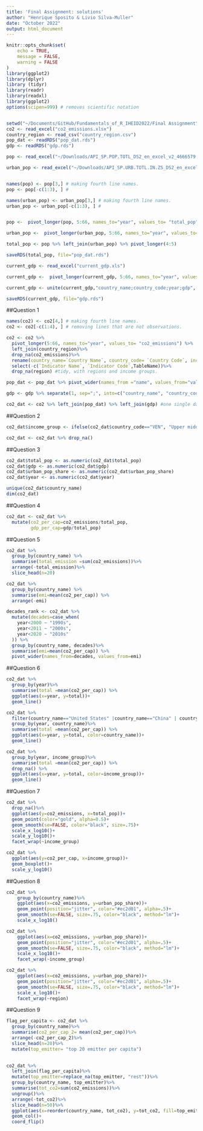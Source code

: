 ```yaml
---
title: 'Final Assignment: solutions'
author: "Henrique Sposito & Livio Silva-Muller"
date: "October 2022"
output: html_document
---
```


```r
knitr::opts_chunk$set(
	echo = TRUE,
	message = FALSE,
	warning = FALSE
)
library(ggplot2)
library(dplyr)
library (tidyr)
library(readr)
library(readxl)
library(ggplot2)
options(scipen=999) # removes scientific notation


setwd("~/Documents/GitHub/Fundamentals_of_R_IHEID2022/Final Assignment")
co2 <- read_excel("co2_emissions.xlsx")
country_region <- read_csv("country_region.csv")
pop_dat <- readRDS("pop_dat.rds")
gdp <- readRDS("gdp.rds")

```

```r
pop <- read_excel("~/Downloads/API_SP.POP.TOTL_DS2_en_excel_v2_4666579.xls")

urban_pop <- read_excel("~/Downloads/API_SP.URB.TOTL.IN.ZS_DS2_en_excel_v2_4663801.xls")


names(pop) <- pop[3,] # making fourth line names.
pop <- pop[-c(1:3), ] #

names(urban_pop) <- urban_pop[3,] # making fourth line names.
urban_pop <- urban_pop[-c(1:3), ] #


pop <-  pivot_longer(pop, 5:66, names_to="year", values_to= "total_pop") %>% select(c(1,2,5,6)) %>% filter(year > 1989)

urban_pop <-  pivot_longer(urban_pop, 5:66, names_to="year", values_to= "urban_pop_share") %>% select(c(1,2,5,6)) %>% filter(year > 1989)

total_pop <- pop %>% left_join(urban_pop) %>% pivot_longer(4:5)

saveRDS(total_pop, file="pop_dat.rds")

```

```r

current_gdp <- read_excel("current_gdp.xls")

current_gdp <-  pivot_longer(current_gdp, 5:66, names_to="year", values_to= "gdp") %>% select(c(1,2,5,6)) %>% filter(year > 1989) %>% drop_na(gdp)

current_gdp <- unite(current_gdp,"country_name;country_code;year;gdp", sep=";")

saveRDS(current_gdp, file="gdp.rds")

```

##Question 1
```r
names(co2) <- co2[4,] # making fourth line names.
co2 <- co2[-c(1:4), ] # removing lines that are not observations.

co2 <- co2 %>% 
  pivot_longer(5:66, names_to="year", values_to= "co2_emissions") %>% 
  left_join(country_region)%>%
  drop_na(co2_emissions)%>%
  rename(country_name=`Country Name`, country_code= `Country Code`, income_group= `IncomeGroup`, region=Region)%>%
  select(-c(`Indicator Name`, `Indicator Code`,TableName))%>%
  drop_na(region) #tidy, with regions and income groups.

pop_dat <- pop_dat %>% pivot_wider(names_from ="name", values_from="value") %>% rename(country_name=`Country Name`, country_code= `Country Code`)

gdp <- gdp %>% separate(1, sep=";", into=c("country_name", "country_code", "year", "gdp")) #tidy

co2_dat <- co2 %>% left_join(pop_dat) %>% left_join(gdp) #one single dataset
```

##Question 2
```r
co2_dat$income_group <- ifelse(co2_dat$country_code=="VEN", "Upper middle income", co2_dat$income_group)

co2_dat <- co2_dat %>% drop_na()
```

##Question 3
```r
co2_dat$total_pop <- as.numeric(co2_dat$total_pop)
co2_dat$gdp <- as.numeric(co2_dat$gdp)
co2_dat$urban_pop_share <- as.numeric(co2_dat$urban_pop_share)
co2_dat$year <- as.numeric(co2_dat$year)

unique(co2_dat$country_name)
dim(co2_dat)

```

##Question 4
```r
co2_dat <- co2_dat %>%
  mutate(co2_per_cap=co2_emissions/total_pop,
         gdp_per_cap=gdp/total_pop)
```

##Question 5
```r
co2_dat %>%
  group_by(country_name) %>%
  summarise(total_emission =sum(co2_emissions))%>%
  arrange(-total_emission)%>%
  slice_head(n=20)
```

```r
co2_dat %>% 
  group_by(country_name) %>%
  summarise(emi=mean(co2_per_cap)) %>%
  arrange(-emi)
```

```r
decades_rank <- co2_dat %>%
  mutate(decades=case_when(
    year<2000 ~ "1990s",
    year<2011 ~ "2000s",
    year<2020 ~ "2010s"
  )) %>%
  group_by(country_name, decades)%>%
  summarise(emi=mean(co2_per_cap)) %>%
  pivot_wider(names_from=decades, values_from=emi)
```

##Question 6

```r
co2_dat %>%
  group_by(year)%>%
  summarise(total =mean(co2_per_cap)) %>%
  ggplot(aes(x=year, y=total))+
  geom_line()
```

```r
co2_dat %>%
  filter(country_name=="United States" |country_name=="China" | country_name=="India" ) %>%
  group_by(year, country_name)%>%
  summarise(total =mean(co2_per_cap)) %>%
  ggplot(aes(x=year, y=total, color=country_name))+
  geom_line()
```

```r
co2_dat %>%
  group_by(year, income_group)%>%
  summarise(total =mean(co2_per_cap)) %>%
  drop_na() %>%
  ggplot(aes(x=year, y=total, color=income_group))+
  geom_line()
```

##Question 7

```r
co2_dat %>%
  drop_na()%>%
  ggplot(aes(y=co2_emissions, x=total_pop))+
  geom_point(color="gold", alpha=0.5)+
  geom_smooth(se=FALSE, color="black", size=.75)+
  scale_x_log10()+
  scale_y_log10()+
  facet_wrap(~income_group)
```

```r
co2_dat %>% 
  ggplot(aes(y=co2_per_cap, x=income_group))+
  geom_boxplot()+
  scale_y_log10()
```

##Question 8

```r
co2_dat %>%
    group_by(country_name)%>%
    ggplot(aes(x=co2_emissions, y=urban_pop_share))+
    geom_point(position="jitter", color="#ec2d01", alpha=.5)+
    geom_smooth(se=FALSE, size=.75, color="black", method="lm")+
    scale_x_log10()
```

```r
co2_dat %>%
    ggplot(aes(x=co2_emissions, y=urban_pop_share))+
    geom_point(position="jitter", color="#ec2d01", alpha=.5)+
    geom_smooth(se=FALSE, size=.75, color="black", method="lm")+
    scale_x_log10()+
    facet_wrap(~income_group)
```

```r
co2_dat %>%
    ggplot(aes(x=co2_emissions, y=urban_pop_share))+
    geom_point(position="jitter", color="#ec2d01", alpha=.5)+
    geom_smooth(se=FALSE, size=.75, color="black", method="lm")+
    scale_x_log10()+
    facet_wrap(~region)
```

##Question 9

```r

flag_per_capita <- co2_dat %>%
  group_by(country_name)%>%
  summarise(co2_per_cap_2= mean(co2_per_cap))%>%
  arrange(-co2_per_cap_2)%>%
  slice_head(n=20)%>%
  mutate(top_emitter= "top 20 emitter per capita")
  

co2_dat %>% 
  left_join(flag_per_capita)%>%
  mutate(top_emitter=replace_na(top_emitter, "rest"))%>%
  group_by(country_name, top_emitter)%>%
  summarise(tot_co2=sum(co2_emissions))%>%
  ungroup()%>%
  arrange(-tot_co2)%>%
  slice_head(n=50)%>%
  ggplot(aes(x=reorder(country_name, tot_co2), y=tot_co2, fill=top_emitter))+
  geom_col()+
  coord_flip()
  
```
